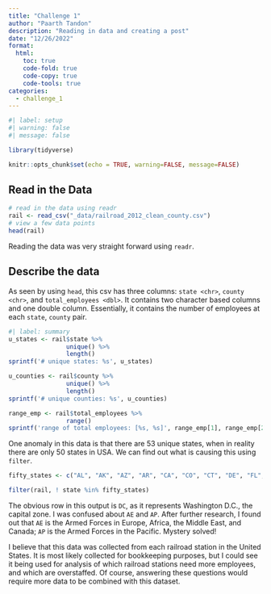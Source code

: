 ```yaml
---
title: "Challenge 1"
author: "Paarth Tandon"
description: "Reading in data and creating a post"
date: "12/26/2022"
format:
  html:
    toc: true
    code-fold: true
    code-copy: true
    code-tools: true
categories:
  - challenge_1
---
```


```r
#| label: setup
#| warning: false
#| message: false

library(tidyverse)

knitr::opts_chunk$set(echo = TRUE, warning=FALSE, message=FALSE)
```

## Read in the Data

```r
# read in the data using readr
rail <- read_csv("_data/railroad_2012_clean_county.csv")
# view a few data points
head(rail)
```

Reading the data was very straight forward using `readr`.

## Describe the data

As seen by using `head`, this csv has three columns: `state <chr>`, `county <chr>`, and `total_employees <dbl>`. It contains two character based columns and one double column. Essentially, it contains the number of employees at each `state`, `county` pair.

```r
#| label: summary
u_states <- rail$state %>%
                unique() %>%
                length()
sprintf('# unique states: %s', u_states)

u_counties <- rail$county %>%
                unique() %>%
                length()
sprintf('# unique counties: %s', u_counties)

range_emp <- rail$total_employees %>%
                range()
sprintf('range of total employees: [%s, %s]', range_emp[1], range_emp[2])
```

One anomaly in this data is that there are 53 unique states, when in reality there are only 50 states in USA. We can find out what is causing this using `filter`.

```r
fifty_states <- c("AL", "AK", "AZ", "AR", "CA", "CO", "CT", "DE", "FL", "GA", "HI", "ID", "IL", "IN", "IA", "KS", "KY", "LA", "ME", "MD", "MA", "MI", "MN", "MS", "MO", "MT", "NE", "NV", "NH", "NJ", "NM", "NY", "NC", "ND", "OH", "OK", "OR", "PA", "RI", "SC", "SD", "TN", "TX", "UT", "VT", "VA", "WA", "WV", "WI", "WY")

filter(rail, ! state %in% fifty_states)
```

The obvious row in this output is `DC`, as it represents Washington D.C., the capital zone. I was confused about `AE` and `AP`. After further research, I found out that `AE` is the Armed Forces in Europe, Africa, the Middle East, and Canada; `AP` is the Armed Forces in the Pacific. Mystery solved!

I believe that this data was collected from each railroad station in the United States. It is most likely collected for bookkeeping purposes, but I could see it being used for analysis of which railroad stations need more employees, and which are overstaffed. Of course, answering these questions would require more data to be combined with this dataset. 
